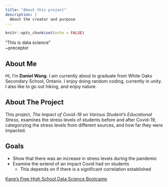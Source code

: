 ```yaml
---
title: "About this project"
description: |
  About the creator and purpose
---
```


```r
knitr::opts_chunk$set(echo = FALSE)
```
"This is data science"  
~preceptor

## About Me
Hi, I'm **Daniel Wang**. I am currently about to graduate from White Oaks Secondary School, Ontario. I enjoy doing random coding, currently in unity. I also like to go out hiking, and enjoy nature.

## About The Project
This project, *The Impact of Covid-19 on Various Student's Educational Stress*, examines the stress levels of students before and after Covid-19, categorizing the stress levels from different sources, and how far they were impacted.

## Goals
* Show that there was an increase in stress levels during the pandemic
* Examine the extend of an impact Covid had on students
  + This depends on if there is a significant correlation established
  
[Kane's Free High School Data Science Bootcamp](https://bootcamp.davidkane.info/)